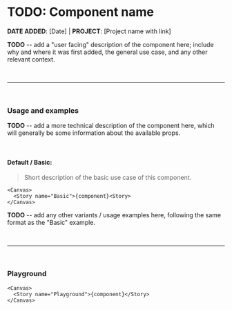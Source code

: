 
<Meta title="MDX Template" />

# TODO: Component name

**DATE ADDED**: [Date] | **PROJECT**: [Project name with link]

**TODO** -- add a "user facing" description of the component here; include why and where it was first added,
the general use case, and any other relevant context.

<br />

---

<br />

### Usage and examples

**TODO** -- add a more technical description of the component here, which will generally be some information
about the available props.

<br />

#### Default / Basic:

> Short description of the basic use case of this component.

```
<Canvas>
  <Story name="Basic">{component}<Story>
</Canvas>
```

**TODO** -- add any other variants / usage examples here, following the same format as the "Basic" example.

<br />

---

<br />

### Playground

```
<Canvas>
  <Story name="Playground">{component}</Story>
</Canvas>
```
